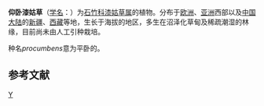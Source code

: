 {{noteTA
| G1=Unit
|1= zh-tw:瓜槌草;zh-cn:漆姑草;
|2= zh-tw:木蘭植物門;zh-cn:被子植物门;
|3= zh-tw:木蘭綱;zh-cn:双子叶植物纲;
|4= zh-tw:仰卧漆姑草;zh-cn:仰卧漆姑草;
}}
{{speciesbox
| status = 
| status_system = 
| image = Illustration_Sagina_procumbens0.jpg
| genus = Sagina
| species = procumbens
| authority = L.<ref name="TaiBNET-429245"/><ref name="taubif-namecode-429245"/>
| synonyms = ''Sagina procumbens'' var. ''compacta'' Lange
| synonyms_ref =<ref name="TaiBNET-429245"/><ref name="taubif-namecode-429245"/>
}}

'''仰卧漆姑草'''（[[学名|学名]]：{{lang|la|''Sagina procumbens''}}）为[[石竹科|石竹科]][[漆姑草属|漆姑草属]]的植物。分布于[[欧洲|欧洲]]、[[亚洲|亚洲]]西部以及[[中国大陆|中国大陆]]的[[新疆|新疆]]、[[西藏|西藏]]等地，生长于海拔{{convert|4,260|m}}的地区，多生在沼泽化草甸及稀疏潮湿的林缘，目前尚未由人工引种栽培。

种名''procumbens''意为平卧的。

== 参考文献 ==
{{reflist|1|refs=
<ref name="TaiBNET-429245">{{TaiBNET| zh=仰卧漆姑草| id=429245 | binomial=Sagina procumbens | authority=L. | var= | accessdate=2016-03-30}}</ref>
<ref name="taubif-namecode-429245">{{cite web |url=http://taibif.org.tw/taibif_search/species_detail.php?name_code=429245 |title=Sagina procumbens (  L.  )   仰卧漆姑草 |work=臺灣生物多樣性資訊入口網-TaiBif |publisher=[[數位典藏|數位典藏]]、[[中央研究院|中央研究院]]生物多樣性研究中心 |accessdate=2016-03-30 }}；2015-10-01日之前的前端介面舊版：{{cite web |url=http://taibif.tw/zh/namecode/429245 |title=Sagina procumbens (  L.  )  仰卧漆姑草 |work=臺灣生物多樣性資訊入口網-TaiBif |publisher=[[數位典藏|數位典藏]]、[[中央研究院|中央研究院]]生物多樣性研究中心 |accessdate=2016-03-30 |archiveurl=https://web.archive.org/web/20160616202456/http://taibif.tw/zh/namecode/429245 |archivedate=2016-06-16 |deadurl=yes }}</ref>
}}

{{Portal |生物學}}
{{commonscat-inline|Sagina procumbens}}
{{Taxonbar|from=Q158209}}

[[Category:漆姑草属|Y]]


{{植物小作品}}
